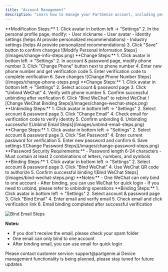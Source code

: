 ```yaml
---
title: "Account Management"
description: "Learn how to manage your PartGenie account, including personal information, security settings, and more"
---
```


<AccordionGroup>
<Accordion title="How do I modify my personal information?">
  **Modification Steps:**
  1. Click avatar in bottom left → "Settings"
  2. In the personal profile page, modify:
     - User nickname
     - User avatar
     - Identity settings (helps AI provide personalized recommendations)
     - Industry settings (helps AI provide personalized recommendations)
  3. Click "Save" button to confirm changes
  ![Modify Personal Information Steps](/images/change-info-steps.png)
</Accordion>

<Accordion title="How do I change my phone number?">
  **Change Steps:** 1. Click avatar in bottom left → "Settings" 2. In account &
  password page, modify phone number 3. Click "Change Phone" button next to
  phone number 4. Enter new phone number and get verification code 5. Enter
  verification code to complete verification 6. Save changes ![Change Phone
  Number Steps](/images/change-phone-steps.png)
</Accordion>

<Accordion title="How do I change my WeChat binding?">
  **Change Steps:** 1. Click avatar in bottom left → "Settings" 2. Select
  account & password page 3. Click "Unbind WeChat" 4. Verify with phone number
  5. Confirm successful unbinding after verification 6. Click "Bind WeChat" to
  rebind WeChat ![Change WeChat Binding Steps](/images/change-wechat-steps.png)
</Accordion>

<Accordion title="How do I unbind email?">
  **Unbinding Steps:** 1. Click avatar in bottom left → "Settings" 2. Select
  account & password page 3. Click "Change Email" 4. Check email for
  verification code to verify identity 5. Confirm unbinding 6. Unbinding
  successful ![Unbind Email Steps](/images/unbind-email-steps.png)
</Accordion>

<Accordion title="How do I change my password?">
  **Change Steps:** 1. Click avatar in bottom left → "Settings" 2. Select
  account & password page 3. Click "Set Password" 4. Enter current password for
  verification 5. Enter new password and confirm 6. Save settings ![Change
  Password Steps](/images/change-password-steps.png) **Password Security
  Requirements:** - Password length 6-24 characters - Must contain at least 2
  combinations of letters, numbers, and symbols
</Accordion>

<Accordion title="How do I bind WeChat?">
  **Binding Steps:** 1. Click avatar in bottom left → "Settings" 2. Select
  account & password page 3. Click "Bind WeChat" 4. Use WeChat QR code to
  authorize 5. Confirm successful binding ![Bind WeChat
  Steps](/images/bind-wechat-steps.png) **Notes:** - One WeChat can only bind to
  one account - After binding, you can use WeChat for quick login - If you need
  to unbind, please refer to unbinding operations
</Accordion>

<Accordion title="How do I bind email?">
  **Binding Steps:** 
  1. Click avatar in bottom left → "Settings" 
  2. Select account & password page    
  3. Click "Bind Email"  
  4. Enter email and verify email 
  5. Check email and click verification link
  6. Email binding completed after successful verification
  
  ![Bind Email Steps](/images/bind-email-steps.png)

**Notes:**

- If you don't receive the email, please check your spam folder
- One email can only bind to one account
- After binding email, you can use email for quick login
  </Accordion>

<Accordion title="What if I forgot my password?">
  Please contact customer service: support@partgenie.ai
</Accordion>

<Accordion title="Is there device management functionality?">
  Device management functionality is being planned, please stay tuned for future updates
</Accordion>
</AccordionGroup>
